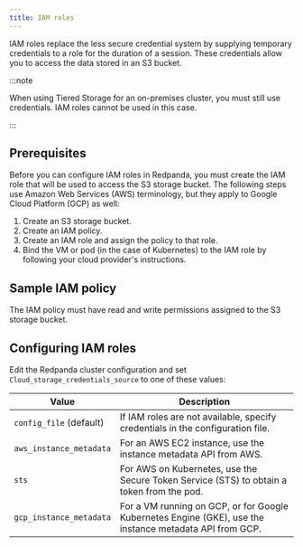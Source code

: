 ```yaml
---
title: IAM roles
---
```


IAM roles replace the less secure credential system by supplying temporary credentials to a role for the duration of a session. These credentials allow you to access the data stored in an S3 bucket.

:::note

When using Tiered Storage for an on-premises cluster, you must still use credentials. IAM roles cannot be used in this case.

:::

## Prerequisites

Before you can configure IAM roles in Redpanda, you must create the IAM role that will be used to access the S3 storage bucket. The following steps use Amazon Web Services (AWS) terminology, but they apply to Google Cloud Platform (GCP) as well:
1. Create an S3 storage bucket.
2. Create an IAM policy.
3. Create an IAM role and assign the policy to that role.
4. Bind the VM or pod (in the case of Kubernetes) to the IAM role by following your cloud provider's instructions.

## Sample IAM policy

The IAM policy must have read and write permissions assigned to the S3 storage bucket.

## Configuring IAM roles

Edit the Redpanda cluster configuration and set `Cloud_storage_credentials_source` to one of these values:

| Value       | Description |
| ----------- | ----------- |
| `config_file` (default) | If IAM roles are not available, specify credentials in the configuration file.|
| `aws_instance_metadata` | For an AWS EC2 instance, use the instance metadata API from AWS.|
| `sts` |For AWS on Kubernetes, use the Secure Token Service (STS) to obtain a token from the pod.|
| `gcp_instance_metadata` |For a VM running on GCP, or for Google Kubernetes Engine (GKE), use the instance metadata API from GCP.|